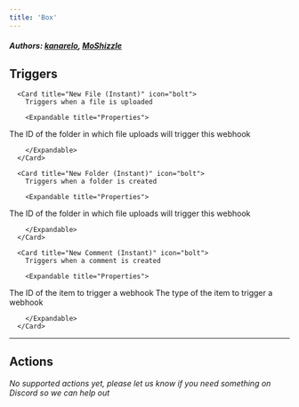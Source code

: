```yaml
---
title: 'Box'
---
```


##### Authors: [kanarelo](https://github.com/kanarelo), [MoShizzle](https://github.com/MoShizzle)


## Triggers


      <Card title="New File (Instant)" icon="bolt">
        Triggers when a file is uploaded

        <Expandable title="Properties">
          
<ResponseField name="Folder ID" required type="Short_text">
The ID of the folder in which file uploads will trigger this webhook
</ResponseField>
              
        </Expandable>
      </Card>
  
      <Card title="New Folder (Instant)" icon="bolt">
        Triggers when a folder is created

        <Expandable title="Properties">
          
<ResponseField name="Folder ID" required type="Short_text">
The ID of the folder in which file uploads will trigger this webhook
</ResponseField>
              
        </Expandable>
      </Card>
  
      <Card title="New Comment (Instant)" icon="bolt">
        Triggers when a comment is created

        <Expandable title="Properties">
          
<ResponseField name="File/Folder ID" required type="Short_text">
The ID of the item to trigger a webhook
</ResponseField>
            
<ResponseField name="Item Type" required type="Static_dropdown">
The type of the item to trigger a webhook
</ResponseField>
              
        </Expandable>
      </Card>
  

---

## Actions

*No supported actions yet, please let us know if you need something on Discord so we can help out* 

